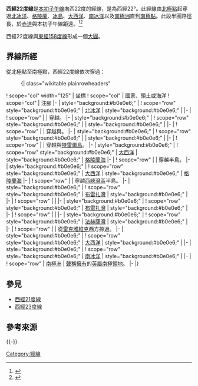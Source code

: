 {{NoteTA
|G1=地名
|G2=Toponym
}}
{{Location map-line|lon=-22}}
{{kml}}
'''西經22度線'''是[[本初子午線|本初子午線]]向西22度的經線，是為西經22°。此經線由[[北極點|北極點]]起穿過[[北冰洋|北冰洋]]、[[格陵蘭|格陵蘭]]、[[冰島|冰島]]、[[大西洋|大西洋]]、[[南冰洋|南冰洋]]以及[[南極洲|南極洲]]直到[[南極點|南極點]]。此段半圓路徑長{{convert|20003932|km}}，於[[赤道|赤道]]與本初子午線距{{convert|2449|km}}遠。<ref name="noaa">{{cite web | language =en | url =http://www.ngs.noaa.gov/PUBS_LIB/inverse.pdf | title =Direct and Inverse Solutions of Geodesics on the Ellipsoid with application of nested equation | author =T. Vincenty | date =1975-04 | accessdate =2017-05-17 | archive-date =2013-01-28 | archive-url =https://www.webcitation.org/6DzvSBPa5?url=http://www.ngs.noaa.gov/PUBS_LIB/inverse.pdf | dead-url =no }}</ref><ref name="latlon">{{cite web
 | language = en
 | url = http://www.movable-type.co.uk/scripts/latlong-vincenty.html
 | title = Vincenty formula for distance between two Latitude/Longitude points
 | website = Movable type scripts
 | accessdate = 2017-05-17
 | archive-date = 2013-01-28
 | archive-url = https://www.webcitation.org/6DzvScM3g?url=http://www.movable-type.co.uk/scripts/latlong-vincenty.html
 | dead-url = yes
 }}</ref>

西經22度線與[[東經158度線|東經158度線]]形成一個[[大圓|大圓]]。

==界線所經==
從北極點至南極點，西經22度線依次穿過：

:{| class="wikitable plainrowheaders"
! scope="col" width="125" | 坐標
! scope="col" | 國家、領土或海洋
! scope="col" | 注腳
|-
| style="background:#b0e0e6;" | {{Coord|90|0|N|22|0|W|type:waterbody|name=Arctic Ocean}}
! scope="row" style="background:#b0e0e6;" | [[北冰洋|北冰洋]]
| style="background:#b0e0e6;" |
|-
| {{Coord|82|42|N|22|0|W|type:country|name=Greenland}}
! scope="row" | {{GRL}}
| 穿越{{le|皮列半島|Peary Land}}。
|-
| style="background:#b0e0e6;" | {{Coord|82|28|N|22|0|W|type:waterbody|name=Independence Fjord}}
! scope="row" style="background:#b0e0e6;" | {{le|獨立峽灣|Independence Fjord}}
| style="background:#b0e0e6;" |
|-
| {{Coord|81|14|N|22|0|W|type:country|name=Greenland}}
! scope="row" | {{GRL}}
| 穿越{{le|丹麥峽灣|Danmark Fjord}}與{{le|蓋爾·哈姆克斯灣|Gael Hamkes Bay}}。
|-
| style="background:#b0e0e6;" | {{Coord|73|19|N|22|0|W|type:waterbody|name=Foster Bay}}
! scope="row" style="background:#b0e0e6;" | {{le|福斯特灣|Foster Bay}}
| style="background:#b0e0e6;" |
|-
| {{Coord|72|56|N|22|0|W|type:country|name=Greenland}}
! scope="row" | {{GRL}}
| 穿越{{le|地理學會島|Geographical Society Island}}與[[特雷爾島|特雷爾島]]。
|-
| style="background:#b0e0e6;" | {{Coord|72|24|N|22|0|W|type:waterbody|name=Atlantic Ocean}}
! scope="row" style="background:#b0e0e6;" | [[大西洋|大西洋]]
| style="background:#b0e0e6;" | [[格陵蘭海|格陵蘭海]]
|-
| {{Coord|71|44|N|22|0|W|type:country|name=Greenland}}
! scope="row" | {{GRL}}
| 穿越{{le|詹姆森地|Jameson Land}}半島。
|-
| style="background:#b0e0e6;" | {{Coord|70|29|N|22|0|W|type:waterbody|name=Atlantic Ocean}}
! scope="row" style="background:#b0e0e6;" | [[大西洋|大西洋]]
| style="background:#b0e0e6;" | [[格陵蘭海|格陵蘭海]]
|-
| {{Coord|66|16|N|22|0|W|type:country|name=Iceland}}
! scope="row" | {{ISL}}
| 穿越[[西峽灣區|西峽灣區]]半島。
|-
| style="background:#b0e0e6;" | {{Coord|65|31|N|22|0|W|type:waterbody|name=Breiðafjörður}}
! scope="row" style="background:#b0e0e6;" | [[布雷扎灣|布雷扎灣]]
| style="background:#b0e0e6;" | 
|-
| {{Coord|65|23|N|22|0|W|type:country|name=Iceland}}
! scope="row" | {{ISL}}
|
|-
| style="background:#b0e0e6;" | {{Coord|65|6|N|22|0|W|type:waterbody|name=Breiðafjörður}}
! scope="row" style="background:#b0e0e6;" | [[布雷扎灣|布雷扎灣]]
| style="background:#b0e0e6;" | 
|-
| {{Coord|65|1|N|22|0|W|type:country|name=Iceland}}
! scope="row" | {{ISL}}
|
|-
| style="background:#b0e0e6;" | {{Coord|64|18|N|22|0|W|type:waterbody|name=Faxaflói}}
! scope="row" style="background:#b0e0e6;" | [[法赫薩灣|法赫薩灣]]
| style="background:#b0e0e6;" | 
|-
| {{Coord|64|9|N|22|0|W|type:country|name=Iceland}}
! scope="row" | {{ISL}}
| 從[[雷克雅維克|雷克雅維克]]西方掠過。
|-
| style="background:#b0e0e6;" | {{Coord|63|50|N|22|0|W|type:waterbody|name=Atlantic Ocean}}
! scope="row" style="background:#b0e0e6;" | [[大西洋|大西洋]]
| style="background:#b0e0e6;" |
|-
| style="background:#b0e0e6;" | {{Coord|60|0|S|22|0|W|type:waterbody|name=Southern Ocean}}
! scope="row" style="background:#b0e0e6;" | [[南冰洋|南冰洋]]
| style="background:#b0e0e6;" |
|-
| {{Coord|74|9|S|22|0|W|type:country|name=Antarctica}}
! scope="row" | [[南極洲|南極洲]]
| {{UK}}[[南極領地|聲稱擁有]]的[[英屬南極領地|英屬南極領地]]。
|-
|}

==參見==
*[[西經21度線|西經21度線]]
*[[西經23度線|西經23度線]]

==參考來源==
{{reflist}}

{{-}}
{{geographical coordinates|state=collapsed}}

[[Category:經線|Category:經線]]